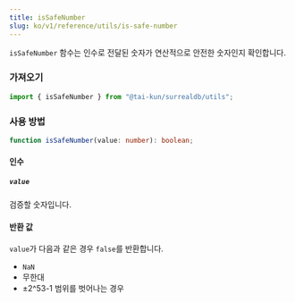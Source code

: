 ```yaml
---
title: isSafeNumber
slug: ko/v1/reference/utils/is-safe-number
---
```


`isSafeNumber` 함수는 인수로 전달된 숫자가 연산적으로 안전한 숫자인지 확인합니다.

### 가져오기

```ts
import { isSafeNumber } from "@tai-kun/surrealdb/utils";
```

### 사용 방법

```ts
function isSafeNumber(value: number): boolean;
```

#### 인수

##### `value`

검증할 숫자입니다.

#### 반환 값

`value`가 다음과 같은 경우 `false`를 반환합니다.

- `NaN`
- 무한대
- ±2^53-1 범위를 벗어나는 경우
